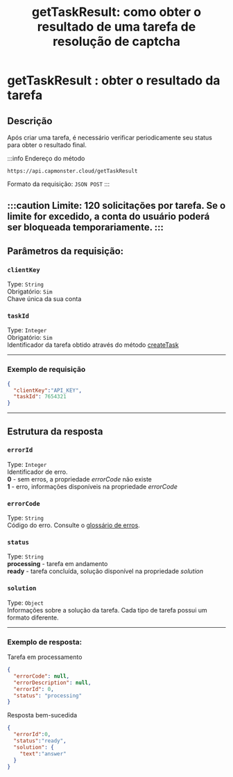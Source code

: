 ﻿---
sidebar_position: 1
sidebar_label: getTaskResult
title: "getTaskResult: como obter o resultado de uma tarefa de resolução de captcha"
description: "Saiba como usar o método getTaskResult na API CapMonster Cloud para obter o resultado de uma tarefa. Descrição detalhada dos parâmetros, respostas e exemplos de requisição. Solução rápida e prática de captchas online!"
---


<ArticleHead slug="api/methods/get-user-agent" />

# getTaskResult : obter o resultado da tarefa

## **Descrição**

Após criar uma tarefa, é necessário verificar periodicamente seu status para obter o resultado final.

:::info Endereço do método

```http
https://api.capmonster.cloud/getTaskResult
```

Formato da requisição: `JSON POST`
:::

:::caution
Limite: 120 solicitações por tarefa. Se o limite for excedido, a conta do usuário poderá ser bloqueada temporariamente.
:::
---

## Parâmetros da requisição:

### `clientKey`

Type: `String` <br />
Obrigatório: `Sim`<br />
Chave única da sua conta

### `taskId`

Type: `Integer` <br />
Obrigatório: `Sim`<br />
Identificador da tarefa obtido através do método [createTask](./create-task.mdx)

---

### Exemplo de requisição

```json
{
  "clientKey":"API_KEY",
  "taskId": 7654321
}
```

---

## Estrutura da resposta

### `errorId`

Type: `Integer` <br />
Identificador de erro.<br />**0** - sem erros, a propriedade *errorCode* não existe<br />**1** - erro, informações disponíveis na propriedade *errorCode*

### `errorCode`

Type: `String` <br />
Código do erro. Consulte o [glossário de erros](../api-errors.mdx).

### `status`

Type: `String` <br />
**processing** - tarefa em andamento<br />**ready** - tarefa concluída, solução disponível na propriedade *solution*

### `solution`

Type: `Object` <br />
Informações sobre a solução da tarefa. Cada tipo de tarefa possui um formato diferente.

---

### Exemplo de resposta:

Tarefa em processamento

```json
{
  "errorCode": null,
  "errorDescription": null,
  "errorId": 0,
  "status": "processing"
}
```

Resposta bem-sucedida

```json
{
  "errorId":0,
  "status":"ready",
  "solution": {
    "text":"answer"
  }
}
```
